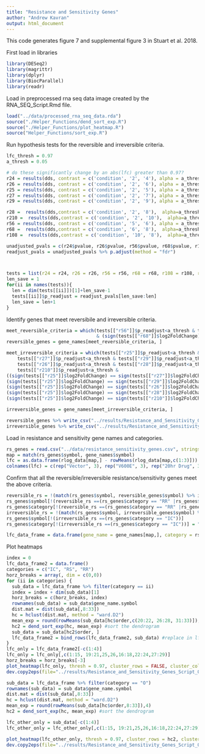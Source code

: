```yaml
---
title: "Resistance and Sensitivity Genes"
author: "Andrew Kavran"
output: html_document
---
```

This code generates figure 7 and supplemental figure 3 in Stuart et al. 2018.

First load in libraries
```r
library(DESeq2)
library(magrittr)
library(dplyr)
library(BiocParallel)
library(readr)
```

Load in preprocessed rna seq data image created by the RNA_SEQ_Script.Rmd file.
```r
load("../data/processed_rna_seq_data.rda")
source("./Helper_Functions/dend_sort_exp.R")
source("./Helper_Functions/plot_heatmap.R")
source("Helper_Functions/sort_exp.R")
```

Run hypothesis tests for the reversible and irreversible criteria.
```r
lfc_thresh = 0.97
a_thresh = 0.05

# do these significantly change by an abs(lfc) greater than 0.97?
r24 = results(dds, contrast = c('condition', '2', '4'), alpha = a_thresh, lfcThreshold = lfc_thresh, altHypothesis = "greaterAbs", parallel = TRUE, BPPARAM = MulticoreParam(4))
r26 = results(dds, contrast = c('condition', '2', '6'), alpha = a_thresh, lfcThreshold = lfc_thresh, altHypothesis = "greaterAbs", parallel = TRUE, BPPARAM = MulticoreParam(4))
r25 = results(dds, contrast = c('condition', '2', '5'), alpha = a_thresh, lfcThreshold = lfc_thresh, altHypothesis = "greaterAbs", parallel = TRUE, BPPARAM = MulticoreParam(4))
r27 = results(dds, contrast = c('condition', '2', '7'), alpha = a_thresh, lfcThreshold = lfc_thresh, altHypothesis = "greaterAbs", parallel = TRUE, BPPARAM = MulticoreParam(4))
r29 = results(dds, contrast = c('condition', '2', '9'), alpha = a_thresh, lfcThreshold = lfc_thresh, altHypothesis = "greaterAbs", parallel = TRUE, BPPARAM = MulticoreParam(4))

r28 =  results(dds,contrast = c('condition', '2', '8'),  alpha=a_thresh, lfcThreshold = lfc_thresh, altHypothesis = "greaterAbs", parallel = TRUE, BPPARAM = MulticoreParam(4))
r210 =  results(dds,contrast = c('condition', '2', '10'),  alpha=a_thresh, lfcThreshold = lfc_thresh, altHypothesis = "greaterAbs", parallel = TRUE, BPPARAM = MulticoreParam(4))
r56 = results(dds, contrast = c('condition', '5', '6'), alpha = a_thresh, lfcThreshold = lfc_thresh, altHypothesis = "greaterAbs", parallel = TRUE, BPPARAM = MulticoreParam(4))
r68 =  results(dds,contrast = c('condition', '6', '8'),  alpha=a_thresh, lfcThreshold = lfc_thresh, altHypothesis = "greaterAbs", parallel = TRUE, BPPARAM = MulticoreParam(4))
r108 =  results(dds,contrast = c('condition', '10', '8'),  alpha=a_thresh, lfcThreshold = lfc_thresh, altHypothesis = "greaterAbs", parallel = TRUE, BPPARAM = MulticoreParam(4))

unadjusted_pvals = c(r24$pvalue, r26$pvalue, r56$pvalue, r68$pvalue, r108$pvalue, r25$pvalue, r27$pvalue, r29$pvalue, r28$pvalue, r210$pvalue)
readjust_pvals = unadjusted_pvals %>% p.adjust(method = "fdr")



tests = list(r24 = r24, r26 = r26, r56 = r56, r68 = r68, r108 = r108, r25 = r25, r27 = r27, r29 = r29, r28 = r28, r210 =r210)
len_save = 1
for(ii in names(tests)){
  len = dim(tests[[ii]])[1]+len_save-1
  tests[[ii]]$p_readjust = readjust_pvals[len_save:len]
  len_save = len+1
}
```

Identify genes that meet reversibile and irreversible criteria.
```r
meet_reversible_criteria = which(tests[["r56"]]$p_readjust<a_thresh & tests[["r68"]]$p_readjust<a_thresh & tests[["r108"]]$p_readjust<a_thresh
                                 & (sign(tests[["r68"]]$log2FoldChange) ==sign(tests[["r108"]]$log2FoldChange)))
reversible_genes = gene_names[meet_reversible_criteria, ]

meet_irreversible_criteria = which(tests[["r25"]]$p_readjust<a_thresh &
    tests[["r27"]]$p_readjust<a_thresh & tests[["r29"]]$p_readjust<a_thresh & 
    tests[["r26"]]$p_readjust<a_thresh & tests[["r28"]]$p_readjust<a_thresh &
    tests[["r210"]]$p_readjust<a_thresh &
((sign(tests[["r25"]]$log2FoldChange) == sign(tests[["r27"]]$log2FoldChange)) &
(sign(tests[["r25"]]$log2FoldChange) == sign(tests[["r29"]]$log2FoldChange)) &
(sign(tests[["r25"]]$log2FoldChange) == sign(tests[["r26"]]$log2FoldChange)) &
(sign(tests[["r25"]]$log2FoldChange) == sign(tests[["r28"]]$log2FoldChange)) &
(sign(tests[["r25"]]$log2FoldChange) == sign(tests[["r210"]]$log2FoldChange)))) %>% setdiff(meet_reversible_criteria)

irreversible_genes = gene_names[meet_irreversible_criteria, ]

reversible_genes %>% write_csv("../results/Resistance_and_Sensitivity_Genes_Script_Output/reversible_changes_genes.csv")
irreversible_genes %>% write_csv("../results/Resistance_and_Sensitivity_Genes_Script_Output/irreversible_changes_genes.csv")
```

Load in resistance and sensitivity gene names and categories.
```r
rs_genes = read.csv("../data/resistance_sensitivity_genes.csv", stringsAsFactors = FALSE)
map = match(rs_genes$symbol, gene_names$symbol)
lfc = as.data.frame(rlog_data[map,] - rowMeans(rlog_data[map,c(1:3)]))
colnames(lfc) = c(rep("Vector", 3), rep("V600E", 3), rep("20hr Drug", 3), rep("Week 1 CONT", 3), rep("Week 2 CONT", 3), rep("Week 2 INT (OFF)", 3), rep("Week 3 CONT", 3), rep("Week 3 INT (ON)", 3), rep("Week 4 CONT", 2), rep("Week 4 INT (OFF)", 3))

```

Confirm that all the reversible/irreversible resistance/sensitivity genes meet the above criteria.
```r
reversible_rs = !(match(rs_genes$symbol, reversible_genes$symbol) %>% is.na)
rs_genes$symbol[!(reversible_rs ==(rs_genes$category == "RR" |rs_genes$category == "RS"))]
rs_genes$category[!(reversible_rs ==(rs_genes$category == "RR" |rs_genes$category == "RS"))] = "O"
irreversible_rs = !(match(rs_genes$symbol, irreversible_genes$symbol) %>% is.na)
rs_genes$symbol[!(irreversible_rs ==(rs_genes$category == "IC"))]
rs_genes$category[!(irreversible_rs ==(rs_genes$category == "IC"))] = "O"

lfc_data_frame = data.frame(gene_name = gene_names[map,], category = rs_genes$category, lfc)
```

Plot heatmaps
```r
index = 0
lfc_data_frame2 = data.frame()
categories = c("IC", "RS", "RR")
horz_breaks = array(, dim = c(0,0))
for (ii in categories) {
  sub_data = lfc_data_frame %>% filter(category == ii)
  index = index + dim(sub_data)[1]
  horz_breaks = c(horz_breaks, index)
  rownames(sub_data) = sub_data$gene_name.symbol
  dist.mat = dist(sub_data[,8:33])
  hc = hclust(dist.mat, method = "ward.D2")
  mean_exp = round(rowMeans(sub_data[hc$order,c(20:22, 26:28, 31:33)]),4)
  hc2 = dend_sort_exp(hc, mean_exp) #sort the dendrogram
  sub_data = sub_data[hc2$order, ]
  lfc_data_frame2 = bind_rows(lfc_data_frame2, sub_data) #replace in lfc
}
lfc_only = lfc_data_frame2[-c(1:4)]
lfc_only = lfc_only[,c(1:15, 19:21,25,26,16:18,22:24,27:29)]
horz_breaks = horz_breaks[-3]
plot_heatmap(lfc_only, thresh = 0.97, cluster_rows = FALSE, cluster_cols = FALSE, gaps_col = c(9,20), gaps_row = horz_breaks, legend_breaks = c(-6, -4, -2, -0.97, 0, 0.97, 2, 4, 6), labels_row = lfc_data_frame2$gene_name.symbol, show_colnames=FALSE, fontsize = 7)
dev.copy2eps(file="../results/Resistance_and_Sensitivity_Genes_Script_Output/Resistance_and_Sensitivity_Genes_Script_Output.eps")
```


```r
sub_data = lfc_data_frame %>% filter(category == "O")
rownames(sub_data) = sub_data$gene_name.symbol
dist.mat = dist(sub_data[,8:33])
hc = hclust(dist.mat, method = "ward.D2")
mean_exp = round(rowMeans(sub_data[hc$order,8:33]),4)
hc2 = dend_sort_exp(hc, mean_exp) #sort the dendrogram

lfc_other_only = sub_data[-c(1:4)]
lfc_other_only = lfc_other_only[,c(1:15, 19:21,25,26,16:18,22:24,27:29)]

plot_heatmap(lfc_other_only, thresh = 0.97, cluster_rows = hc2, cluster_cols = FALSE, gaps_col = c(9,20), legend_breaks = c(-6, -4, -2, -0.97, 0, 0.97, 2, 4, 6), labels_row = lfc_other_only$gene_name.symbol, show_colnames=FALSE, fontsize = 7)
dev.copy2eps(file="../results/Resistance_and_Sensitivity_Genes_Script_Output/Supplemental_Resistance_and_Sensitivity_Genes_Script_Output.eps")
```

